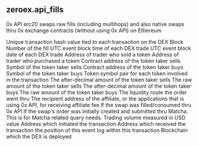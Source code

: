 ## zeroex.api_fills 
0x API erc20 swaps raw fills (including multihops) and also native swaps thru 0x exchange contracts (without using 0x API) on Ethereum


<ParamField path="tx_hash">
Unique transaction hash value tied to each transaction on the DEX
</ParamField>
<ParamField path="block_number">
Block Number of the fill
</ParamField>
<ParamField path="contract_address">

</ParamField>
<ParamField path="block_time">
UTC event block time of each DEX trade
</ParamField>
<ParamField path="block_date">
UTC event block date of each DEX trade
</ParamField>
<ParamField path="maker">
Address of trader who sold a token
</ParamField>
<ParamField path="taker">
Address of trader who purchased a token
</ParamField>
<ParamField path="taker_token">
Contract address of the token taker sells
</ParamField>
<ParamField path="taker_symbol">
Symbol of the token taker sells
</ParamField>
<ParamField path="maker_token">
Contract address of the token taker buys
</ParamField>
<ParamField path="maker_symbol">
Symbol of the token taker buys
</ParamField>
<ParamField path="token_pair">
Token symbol pair for each token involved in the transaction
</ParamField>
<ParamField path="taker_token_amount">
The after-decimal amount of the token taker sells
</ParamField>
<ParamField path="taker_token_amount_raw">
The raw amount of the token taker sells
</ParamField>
<ParamField path="maker_token_amount">
The after-decimal amount of the token taker buys
</ParamField>
<ParamField path="maker_token_amount_raw">
The raw amount of the token taker buys
</ParamField>
<ParamField path="type">
The liquidity route the order went thru
</ParamField>
<ParamField path="affiliate_address">
The recipient address of the affiliate, or the applications that is using 0x API, for receiving affiliate fee
</ParamField>
<ParamField path="swap_flag">
If the swap was filled/consumed thru 0x API
</ParamField>
<ParamField path="matcha_limit_order_flag">
If the swap&#x27;s order was initially created and submitted thru Matcha. This is for Matcha related query needs.
</ParamField>
<ParamField path="volume_usd">
Trading volume measured in USD value
</ParamField>
<ParamField path="tx_from">
Address which initiated the transaction
</ParamField>
<ParamField path="tx_to">
Address which received the transaction
</ParamField>
<ParamField path="evt_index">
the position of this event log within this transaction
</ParamField>
<ParamField path="blockchain">
Blockchain which the DEX is deployed
</ParamField>

